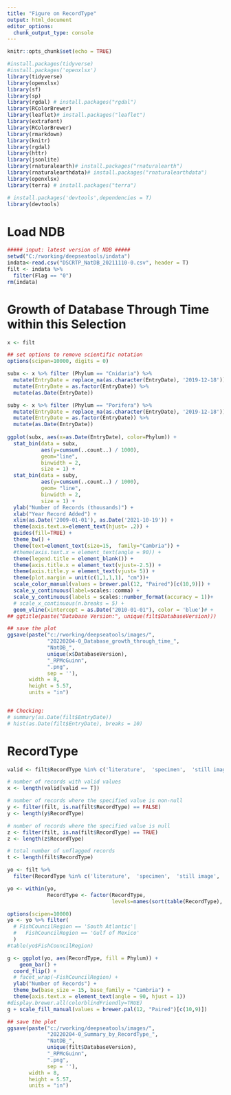 ```yaml
---
title: "Figure on RecordType"
output: html_document
editor_options: 
  chunk_output_type: console
---
```


```r
knitr::opts_chunk$set(echo = TRUE)
```

```r
#install.packages(tidyverse)
#install.packages('openxlsx')
library(tidyverse)
library(openxlsx)
library(sf)
library(sp)
library(rgdal) # install.packages("rgdal")
library(RColorBrewer)
library(leaflet)# install.packages("leaflet")
library(extrafont)
library(RColorBrewer)
library(rmarkdown)
library(knitr)
library(rgdal)
library(httr)
library(jsonlite)
library(rnaturalearth)# install.packages("rnaturalearth")
library(rnaturalearthdata)# install.packages("rnaturalearthdata")
library(openxlsx)
library(terra) # install.packages("terra")

# install.packages('devtools',dependencies = T)
library(devtools)

```

# Load NDB

```r
##### input: latest version of NDB #####
setwd("C:/rworking/deepseatools/indata")
indata<-read.csv("DSCRTP_NatDB_20211110-0.csv", header = T)
filt <- indata %>%
  filter(Flag == "0")
rm(indata)
```

# Growth of Database Through Time within this Selection

``` r

x <- filt

## set options to remove scientific notation
options(scipen=10000, digits = 0)

subx <- x %>% filter (Phylum == "Cnidaria") %>%
  mutate(EntryDate = replace_na(as.character(EntryDate), '2019-12-18')) %>% 
  mutate(EntryDate = as.factor(EntryDate)) %>% 
  mutate(as.Date(EntryDate))

suby <- x %>% filter (Phylum == "Porifera") %>%
  mutate(EntryDate = replace_na(as.character(EntryDate), '2019-12-18')) %>% 
  mutate(EntryDate = as.factor(EntryDate)) %>% 
  mutate(as.Date(EntryDate))
 
ggplot(subx, aes(x=as.Date(EntryDate), color=Phylum)) +
  stat_bin(data = subx,
           aes(y=cumsum(..count..) / 1000), 
           geom="line", 
           binwidth = 2, 
           size = 1) +
  stat_bin(data = suby,
           aes(y=cumsum(..count..) / 1000),
           geom= "line",
           binwidth = 2,
           size = 1) +
  ylab("Number of Records (thousands)") + 
  xlab("Year Record Added") + 
  xlim(as.Date('2009-01-01'), as.Date('2021-10-19')) +
  theme(axis.text.x=element_text(hjust= .2)) +
  guides(fill=TRUE) + 
  theme_bw() +
  theme(text=element_text(size=15,  family="Cambria")) +
  #theme(axis.text.x = element_text(angle = 90)) +
  theme(legend.title = element_blank()) +
  theme(axis.title.x = element_text(vjust=-2.5)) +
  theme(axis.title.y = element_text(vjust= 5)) +
  theme(plot.margin = unit(c(1,1,1,1), "cm"))+
  scale_color_manual(values = brewer.pal(12, "Paired")[c(10,9)]) +
  scale_y_continuous(label=scales::comma) +
  scale_y_continuous(labels = scales::number_format(accuracy = 1))+
  # scale_x_continuous(n.breaks = 5) +
  geom_vline(xintercept = as.Date("2010-01-01"), color = 'blue')# +
## ggtitle(paste("Database Version:", unique(filt$DatabaseVersion)))

## save the plot
ggsave(paste("c:/rworking/deepseatools/images/",
             "20220204-0_Database_growth_through_time_",
             "NatDB_",
             unique(x$DatabaseVersion),
             "_RPMcGuinn",
             ".png",
             sep = ''),
       width = 8,
       height = 5.57,
       units = "in")


## Checking: 
# summary(as.Date(filt$EntryDate))
# hist(as.Date(filt$EntryDate), breaks = 10)

```

# RecordType

``` r
valid <- filt$RecordType %in% c('literature',  'specimen',  'still image', 'video observation', 'video transect','notation', 'catch record')

# number of records with valid values
x <- length(valid[valid == T])

# number of records where the specified value is non-null 
y <- filter(filt, is.na(filt$RecordType) == FALSE)
y <- length(y$RecordType)

# number of records where the specified value is null
z <- filter(filt, is.na(filt$RecordType) == TRUE)
z <- length(z$RecordType)

# total number of unflagged records
t <- length(filt$RecordType)

```

```r
yo <- filt %>% 
  filter(RecordType %in% c('literature',  'specimen',  'still image', 'video observation', 'notation', 'catch record'))

yo <- within(yo, 
             RecordType <- factor(RecordType, 
                                  levels=names(sort(table(RecordType), decreasing=TRUE))))

options(scipen=10000)
yo <- yo %>% filter(
  # FishCouncilRegion == 'South Atlantic'| 
  #   FishCouncilRegion == 'Gulf of Mexico'
  )
#table(yo$FishCouncilRegion)

g <- ggplot(yo, aes(RecordType, fill = Phylum)) +
    geom_bar() + 
  coord_flip() + 
  # facet_wrap(~FishCouncilRegion) + 
  ylab("Number of Records") + 
  theme_bw(base_size = 15, base_family = "Cambria") + 
  theme(axis.text.x = element_text(angle = 90, hjust = 1))
#display.brewer.all(colorblindFriendly=TRUE)
g + scale_fill_manual(values = brewer.pal(12, "Paired")[c(10,9)])

## save the plot
ggsave(paste("c:/rworking/deepseatools/images/",
             "20220204-0_Summary_by_RecordType_",
             "NatDB_",
             unique(filt$DatabaseVersion),
             "_RPMcGuinn",
             ".png",
             sep = ''),
       width = 8,
       height = 5.57,
       units = "in")

```

